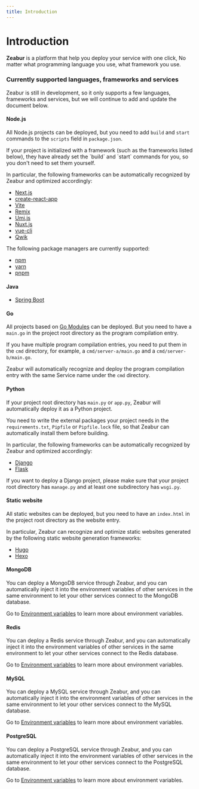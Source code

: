 ```yaml
---
title: Introduction
---
```



<Head>
  <meta name="zeabur:image:title" content="Introduction" />
  <meta name="zeabur:image:subtitle" content="What is Zeabur?" />
</Head>


# Introduction

**Zeabur** is a platform that help you deploy your service with one click,
No matter what programming language you use, what framework you use.

### Currently supported languages, frameworks and services

Zeabur is still in development, so it only supports a few languages, frameworks and services, but we will continue to add and update the document below.

#### Node.js

All Node.js projects can be deployed, but you need to add `build` and `start` commands to the `scripts` field in `package.json`.

<Callout emoji="✅">
  If your project is initialized with a framework (such as the frameworks listed below), they have already set the `build` and `start` commands for you, so you don't need to set them yourself.
</Callout>

In particular, the following frameworks can be automatically recognized by Zeabur and optimized accordingly:

- [Next.js](https://nextjs.org/)
- [create-react-app](https://create-react-app.dev/)
- [Vite](https://vitejs.dev/)
- [Remix](https://remix.run/)
- [Umi.js](https://umijs.org/)
- [Nuxt.js](https://nuxtjs.org/)
- [vue-cli](https://cli.vuejs.org/)
- [Qwik](https://qwik.builder.io/)

The following package managers are currently supported:

- [npm](https://www.npmjs.com/)
- [yarn](https://yarnpkg.com/)
- [pnpm](https://pnpm.js.org/)

#### Java

- [Spring Boot](https://spring.io/projects/spring-boot)

#### Go

All projects based on [Go Modules](https://blog.golang.org/using-go-modules) can be deployed. But you need to have a `main.go` in the project root directory as the program compilation entry.

If you have multiple program compilation entries, you need to put them in the `cmd` directory, for example, a `cmd/server-a/main.go` and a `cmd/server-b/main.go`.

Zeabur will automatically recognize and deploy the program compilation entry with the same Service name under the `cmd` directory.

#### Python

If your project root directory has `main.py` or `app.py`, Zeabur will automatically deploy it as a Python project.

You need to write the external packages your project needs in the `requirements.txt`, `Pipfile` or `Pipfile.lock` file, so that Zeabur can automatically install them before building.

In particular, the following frameworks can be automatically recognized by Zeabur and optimized accordingly:

- [Django](https://www.djangoproject.com/)
- [Flask](https://flask.palletsprojects.com/)

If you want to deploy a Django project, please make sure that your project root directory has `manage.py` and at least one subdirectory has `wsgi.py`.


#### Static website

All static websites can be deployed, but you need to have an `index.html` in the project root directory as the website entry.

In particular, Zeabur can recognize and optimize static websites generated by the following static website generation frameworks:

- [Hugo](https://gohugo.io/)
- [Hexo](https://hexo.io/)

#### MongoDB

You can deploy a MongoDB service through Zeabur, and you can automatically inject it into the environment variables of other services in the same environment to let your other services connect to the MongoDB database.

Go to [Environment variables](/variable) to learn more about environment variables.

#### Redis

You can deploy a Redis service through Zeabur, and you can automatically inject it into the environment variables of other services in the same environment to let your other services connect to the Redis database.

Go to [Environment variables](/variable) to learn more about environment variables.

#### MySQL

You can deploy a MySQL service through Zeabur, and you can automatically inject it into the environment variables of other services in the same environment to let your other services connect to the MySQL database.

Go to [Environment variables](/variable) to learn more about environment variables.

#### PostgreSQL

You can deploy a PostgreSQL service through Zeabur, and you can automatically inject it into the environment variables of other services in the same environment to let your other services connect to the PostgreSQL database.

Go to [Environment variables](/variable) to learn more about environment variables.
